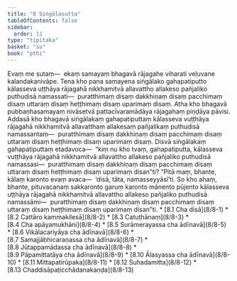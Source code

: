 ```yaml
---
title: "8 Siṅgālasutta"
tableOfContents: false
sidebar:
  order: 11
type: "tipitaka"
basket: "su"
book: "pthi"
---
```



<DynamicBreadcrumb />

<Division number="242" book="pthi">

<Paragraph number="575" book="pthi">
Evaṃ me sutaṃ—  ekaṃ samayaṃ bhagavā rājagahe viharati veḷuvane kalandakanivāpe. Tena kho pana samayena siṅgālako gahapatiputto kālasseva uṭṭhāya rājagahā nikkhamitvā allavattho allakeso pañjaliko puthudisā namassati—  puratthimaṃ disaṃ dakkhiṇaṃ disaṃ pacchimaṃ disaṃ uttaraṃ disaṃ heṭṭhimaṃ disaṃ uparimaṃ disaṃ.

</Paragraph>

</Division>
<Division number="243" book="pthi">

<Paragraph number="576" book="pthi">
Atha kho bhagavā pubbaṇhasamayaṃ nivāsetvā pattacīvaramādāya rājagahaṃ piṇḍāya pāvisi. Addasā kho bhagavā siṅgālakaṃ gahapatiputtaṃ kālasseva vuṭṭhāya rājagahā nikkhamitvā allavatthaṃ allakesaṃ pañjalikaṃ puthudisā namassantaṃ—  puratthimaṃ disaṃ dakkhiṇaṃ disaṃ pacchimaṃ disaṃ uttaraṃ disaṃ heṭṭhimaṃ disaṃ uparimaṃ disaṃ. Disvā siṅgālakaṃ gahapatiputtaṃ etadavoca—  “kiṃ nu kho tvaṃ, gahapatiputta, kālasseva vuṭṭhāya rājagahā nikkhamitvā allavattho allakeso pañjaliko puthudisā namassasi—  puratthimaṃ disaṃ dakkhiṇaṃ disaṃ pacchimaṃ disaṃ uttaraṃ disaṃ heṭṭhimaṃ disaṃ uparimaṃ disan”ti? “Pitā maṃ, bhante, kālaṃ karonto evaṃ avaca—  ‘disā, tāta, namasseyyāsī’ti. So kho ahaṃ, bhante, pituvacanaṃ sakkaronto garuṃ karonto mānento pūjento kālasseva uṭṭhāya rājagahā nikkhamitvā allavattho allakeso pañjaliko puthudisā namassāmi—  puratthimaṃ disaṃ dakkhiṇaṃ disaṃ pacchimaṃ disaṃ uttaraṃ disaṃ heṭṭhimaṃ disaṃ uparimaṃ disan”ti.

</Paragraph>
</Division>

<TableOfContents book="pthi" section="8">
* [8.1 Cha disā](8/8-1)
* [8.2 Cattāro kammakilesā](8/8-2)
* [8.3 Catuṭhānaṃ](8/8-3)
* [8.4 Cha apāyamukhāni](8/8-4)
* [8.5 Surāmerayassa cha ādīnavā](8/8-5)
* [8.6 Vikālacariyāya cha ādīnavā](8/8-6)
* [8.7 Samajjābhicaraṇassa cha ādīnavā](8/8-7)
* [8.8 Jūtappamādassa cha ādīnavā](8/8-8)
* [8.9 Pāpamittatāya cha ādīnavā](8/8-9)
* [8.10 Ālasyassa cha ādīnavā](8/8-10)
* [8.11 Mittapatirūpaka](8/8-11)
* [8.12 Suhadamitta](8/8-12)
* [8.13 Chaddisāpaṭicchādanakaṇḍa](8/8-13)
</TableOfContents>